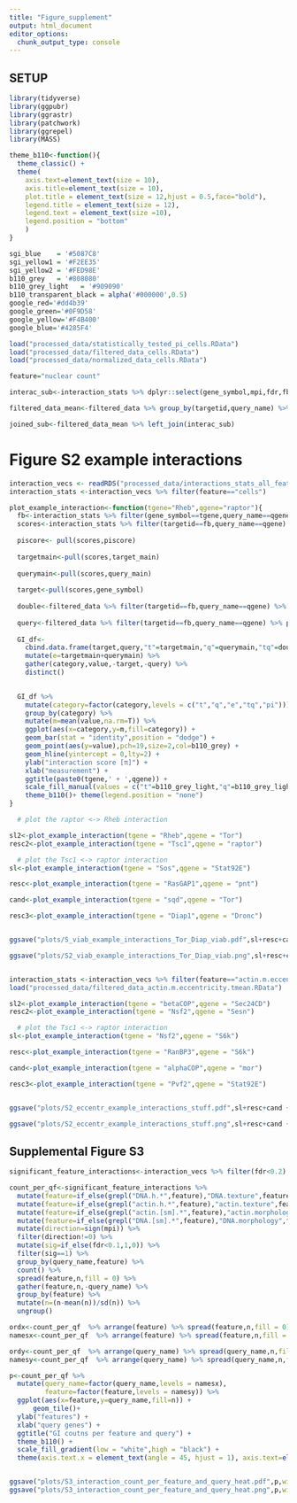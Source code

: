 ```yaml
---
title: "Figure_supplement"
output: html_document
editor_options: 
  chunk_output_type: console
---
```


## SETUP

```r
library(tidyverse)
library(ggpubr)
library(ggrastr)
library(patchwork)
library(ggrepel)
library(MASS)

theme_b110<-function(){
  theme_classic() +
  theme(
    axis.text=element_text(size = 10), 
    axis.title=element_text(size = 10),
    plot.title = element_text(size = 12,hjust = 0.5,face="bold"),
    legend.title = element_text(size = 12),
    legend.text = element_text(size =10),
    legend.position = "bottom"
    )
}

sgi_blue    = '#5087C8'
sgi_yellow1 = '#F2EE35'
sgi_yellow2 = '#FED98E'
b110_grey   = '#808080'
b110_grey_light   = '#909090'
b110_transparent_black = alpha('#000000',0.5)
google_red='#dd4b39'
google_green='#0F9D58'
google_yellow='#F4B400'
google_blue='#4285F4'

```


```r
load("processed_data/statistically_tested_pi_cells.RData")
load("processed_data/filtered_data_cells.RData")
load("processed_data/normalized_data_cells.RData")

feature="nuclear count"

interac_sub<-interaction_stats %>% dplyr::select(gene_symbol,mpi,fdr,fbgn,targetid,target_main,query_main,query_name)

filtered_data_mean<-filtered_data %>% group_by(targetid,query_name) %>% summarise(value=mean(value,na.rm=T))

joined_sub<-filtered_data_mean %>% left_join(interac_sub)
```

# Figure S2 example interactions

```r
interaction_vecs <- readRDS("processed_data/interactions_stats_all_feats_df_18112019.rds")
interaction_stats <-interaction_vecs %>% filter(feature=="cells")

plot_example_interaction<-function(tgene="Rheb",qgene="raptor"){
  fb<-interaction_stats %>% filter(gene_symbol==tgene,query_name==qgene) %>% pull(targetid) %>% .[1]
  scores<-interaction_stats %>% filter(targetid==fb,query_name==qgene) %>% gather(pirep,piscore,`1`,`2`,`3`,`4`)
  
  piscore<- pull(scores,piscore)
  
  targetmain<-pull(scores,target_main)
  
  querymain<-pull(scores,query_main)
  
  target<-pull(scores,gene_symbol)
  
  double<-filtered_data %>% filter(targetid==fb,query_name==qgene) %>% pull(value)
  
  query<-filtered_data %>% filter(targetid==fb,query_name==qgene) %>% pull(query_name)
  
  GI_df<-
    cbind.data.frame(target,query,"t"=targetmain,"q"=querymain,"tq"=double,"pi"=piscore) %>% 
    mutate(e=targetmain+querymain) %>% 
    gather(category,value,-target,-query) %>% 
    distinct()
  

  GI_df %>% 
    mutate(category=factor(category,levels = c("t","q","e","tq","pi"))) %>%
    group_by(category) %>%
    mutate(m=mean(value,na.rm=T)) %>%
    ggplot(aes(x=category,y=m,fill=category)) +
    geom_bar(stat = "identity",position = "dodge") +
    geom_point(aes(y=value),pch=19,size=2,col=b110_grey) +
    geom_hline(yintercept = 0,lty=2) +
    ylab("interaction score [π]") +
    xlab("measurement") + 
    ggtitle(paste0(tgene,' + ',qgene)) +
    scale_fill_manual(values = c("t"=b110_grey_light,"q"=b110_grey_light,"e"=b110_grey_light,"tq"=b110_grey_light,"pi"=if(mean(piscore,na.rm = T)<0){google_blue}else{google_yellow})) +
    theme_b110()+ theme(legend.position = "none")
}

  # plot the raptor <-> Rheb interaction 

sl2<-plot_example_interaction(tgene = "Rheb",qgene = "Tor")
resc2<-plot_example_interaction(tgene = "Tsc1",qgene = "raptor")

  # plot the Tsc1 <-> raptor interaction 
sl<-plot_example_interaction(tgene = "Sos",qgene = "Stat92E")

resc<-plot_example_interaction(tgene = "RasGAP1",qgene = "pnt")

cand<-plot_example_interaction(tgene = "sqd",qgene = "Tor")

resc3<-plot_example_interaction(tgene = "Diap1",qgene = "Dronc")


ggsave("plots/S_viab_example_interactions_Tor_Diap_viab.pdf",sl+resc+cand +resc2+sl2+resc3+plot_layout(ncol = 2),width = 10,height = 24,units = 'cm')

ggsave("plots/S2_viab_example_interactions_Tor_Diap_viab.png",sl+resc+cand +resc2+sl2+resc3+plot_layout(ncol = 2),width = 10,height = 24,units = 'cm')


interaction_stats <-interaction_vecs %>% filter(feature=="actin.m.eccentricity.tmean")
load("processed_data/filtered_data_actin.m.eccentricity.tmean.RData")

sl2<-plot_example_interaction(tgene = "betaCOP",qgene = "Sec24CD")
resc2<-plot_example_interaction(tgene = "Nsf2",qgene = "Sesn")

  # plot the Tsc1 <-> raptor interaction 
sl<-plot_example_interaction(tgene = "Nsf2",qgene = "S6k")

resc<-plot_example_interaction(tgene = "RanBP3",qgene = "S6k")

cand<-plot_example_interaction(tgene = "alphaCOP",qgene = "mor")

resc3<-plot_example_interaction(tgene = "Pvf2",qgene = "Stat92E")


ggsave("plots/S2_eccentr_example_interactions_stuff.pdf",sl+resc+cand +resc2+sl2+resc3+plot_layout(ncol = 2),width = 10,height = 24,units = 'cm')

ggsave("plots/S2_eccentr_example_interactions_stuff.png",sl+resc+cand +resc2+sl2+resc3+plot_layout(ncol = 2),width = 10,height = 24,units = 'cm')
```

## Supplemental Figure S3

```r

significant_feature_interactions<-interaction_vecs %>% filter(fdr<0.2)

count_per_qf<-significant_feature_interactions %>% 
  mutate(feature=if_else(grepl("DNA.h.*",feature),"DNA.texture",feature)) %>%
  mutate(feature=if_else(grepl("actin.h.*",feature),"actin.texture",feature)) %>%
  mutate(feature=if_else(grepl("actin.[sm].*",feature),"actin.morphology",feature)) %>%
  mutate(feature=if_else(grepl("DNA.[sm].*",feature),"DNA.morphology",feature)) %>%
  mutate(direction=sign(mpi)) %>%
  filter(direction!=0) %>%
  mutate(sig=if_else(fdr<0.1,1,0)) %>%
  filter(sig==1) %>%
  group_by(query_name,feature) %>% 
  count() %>% 
  spread(feature,n,fill = 0) %>% 
  gather(feature,n,-query_name) %>%
  group_by(feature) %>%
  mutate(n=(n-mean(n))/sd(n)) %>%
  ungroup()

ordx<-count_per_qf  %>% arrange(feature) %>% spread(feature,n,fill = 0) %>% arrange(query_name) %>% dplyr::select(-query_name) %>% dist(method = "euclidean") %>% hclust(method = "ward.D2") %>% .$order
namesx<-count_per_qf  %>% arrange(feature) %>% spread(feature,n,fill = 0) %>% arrange(query_name) %>% pull(query_name) %>% .[ordx]

ordy<-count_per_qf  %>% arrange(query_name) %>% spread(query_name,n,fill = 0) %>% arrange(feature) %>% dplyr::select(-feature) %>% dist(method = "euclidean") %>% hclust(method = "ward.D2") %>% .$order
namesy<-count_per_qf  %>% arrange(query_name) %>% spread(query_name,n,fill = 0) %>% arrange(feature) %>% pull(feature) %>% .[ordy]

p<-count_per_qf %>%
  mutate(query_name=factor(query_name,levels = namesx),
         feature=factor(feature,levels = namesy)) %>%
  ggplot(aes(x=feature,y=query_name,fill=n)) + 
      geom_tile()+
  ylab("features") +
  xlab("query genes") +
  ggtitle("GI coutns per feature and query") +
  theme_b110() +
  scale_fill_gradient(low = "white",high = "black") +
  theme(axis.text.x = element_text(angle = 45, hjust = 1), axis.text=element_text(size = 6)) 


ggsave("plots/S3_interaction_count_per_feature_and_query_heat.pdf",p,width = 4,height = 10)
ggsave("plots/S3_interaction_count_per_feature_and_query_heat.png",p,width = 4,height = 10)
```

